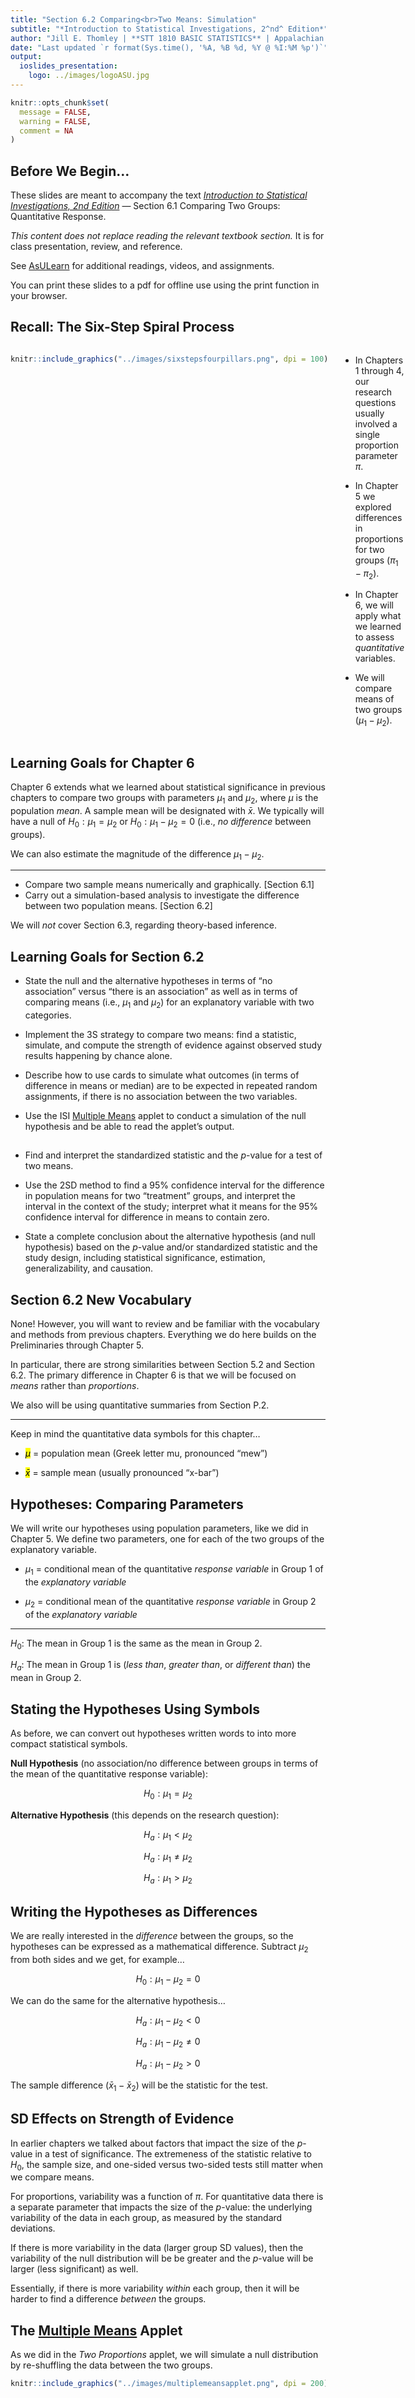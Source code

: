 ```yaml
---
title: "Section 6.2 Comparing<br>Two Means: Simulation"
subtitle: "*Introduction to Statistical Investigations, 2^nd^ Edition*"
author: "Jill E. Thomley | **STT 1810 BASIC STATISTICS** | Appalachian State University"
date: "Last updated `r format(Sys.time(), '%A, %B %d, %Y @ %I:%M %p')`"
output: 
  ioslides_presentation:
    logo: ../images/logoASU.jpg
---
```


```r
knitr::opts_chunk$set(
  message = FALSE,
  warning = FALSE,
  comment = NA
)
```

## Before We Begin…

These slides are meant to accompany the text [*Introduction to Statistical Investigations, 2nd Edition*](http://www.isi-stats.com/isi/index2nd.html) --- Section 6.1 Comparing Two Groups: Quantitative Response.

*This content does not replace reading the relevant textbook section.* It is for class presentation, review, and reference.

See [AsULearn](https://asulearn.appstate.edu/) for additional readings, videos, and assignments.

You can print these slides to a pdf for offline use using the print function in your browser.


## Recall: The Six-Step Spiral Process

:::::: {style="display: flex;"}

::: {}

```r
knitr::include_graphics("../images/sixstepsfourpillars.png", dpi = 100)
```

:::

::: {}

&nbsp;&nbsp;&nbsp;&nbsp;&nbsp;

:::

::: {}

* In Chapters 1 through 4, our research questions usually involved a single proportion parameter $\pi$.

* In Chapter 5 we explored differences in proportions for two groups ($\pi_1 - \pi_2$).

* In Chapter 6, we will apply what we learned to assess *quantitative* variables.

* We will compare means of two groups ($\mu_1 - \mu_2$).


:::

::::


## Learning Goals for Chapter 6

Chapter 6 extends what we learned about statistical significance in previous chapters to compare two groups with parameters $\mu_1$ and $\mu_2$, where $\mu$ is the population *mean*. A sample mean will be designated with $\bar{x}$. We typically will have a null of $H_0: \mu_1 = \mu_2$ or $H_0: \mu_1 - \mu_2 = 0$ (i.e., *no difference* between groups). 

We can also estimate the magnitude of the difference $\mu_1 - \mu_2$.

<hr>

* Compare two sample means numerically and graphically. [Section 6.1]
* Carry out a simulation-based analysis to investigate the difference between two population means. [Section 6.2]

We will *not* cover Section 6.3, regarding theory-based inference.


## Learning Goals for Section 6.2

* State the null and the alternative hypotheses in terms of “no association” versus “there is an association” as well as in terms of comparing means (i.e., $\mu_1$ and $\mu_2$) for an explanatory variable with two categories.

* Implement the 3S strategy to compare two means: find a statistic, simulate, and compute the strength of evidence against observed study results happening by chance alone.

* Describe how to use cards to simulate what outcomes (in terms of difference in means or median) are to be expected in repeated random assignments, if there is no association between the two variables.

* Use the ISI [Multiple Means](http://www.isi-stats.com/isi2nd/ISIapplets2021.html) applet to conduct a simulation of the null hypothesis and be able to read the applet's output.


##

* Find and interpret the standardized statistic and the *p*-value for a test of two means.

* Use the 2SD method to find a 95% confidence interval for the difference in population means for two “treatment” groups, and interpret the interval in the context of the study; interpret what it means for the 95% confidence interval for difference in means to contain zero.

* State a complete conclusion about the alternative hypothesis (and null hypothesis) based on the *p*-value and/or standardized statistic and the study design, including statistical significance, estimation, generalizability, and causation.


## Section 6.2 New Vocabulary

None! However, you will want to review and be familiar with the vocabulary and methods from previous chapters. Everything we do here builds on the Preliminaries through Chapter 5.

In particular, there are strong similarities between Section 5.2 and Section 6.2. The primary difference in Chapter 6 is that we will be focused on *means* rather than *proportions*.

We also will be using quantitative summaries from Section P.2.

<hr>

Keep in mind the quantitative data symbols for this chapter...

* <mark>$\mu$</mark> = population mean (Greek letter mu, pronounced "mew")

* <mark>$\bar{x}$</mark> = sample mean (usually pronounced "x-bar")


## Hypotheses: Comparing Parameters

We will write our hypotheses using population parameters, like we did in Chapter 5. We define two parameters, one for each of the two groups of the explanatory variable.

* $\mu_1$ = conditional mean of the quantitative *response variable* in Group 1 of the *explanatory variable*

* $\mu_2$ = conditional mean of the quantitative *response variable* in Group 2 of the *explanatory variable*

<hr>

$H_0:$ The mean in Group 1 is the same as the mean in Group 2.

$H_a:$ The mean in Group 1 is (*less than*, *greater than*, or *different than*) the mean in Group 2.


## Stating the Hypotheses Using Symbols

As before, we can convert out hypotheses written words to into more compact statistical symbols.

**Null Hypothesis** (no association/no difference between groups in terms of the mean of the quantitative response variable):

$$H_0: \mu_1 = \mu_2$$

**Alternative Hypothesis** (this depends on the research question):

$$H_a: \mu_1 < \mu_2$$

$$H_a: \mu_1 \neq \mu_2$$

$$H_a: \mu_1 > \mu_2$$


## Writing the Hypotheses as Differences

We are really interested in the *difference* between the groups, so the hypotheses can be expressed as a mathematical difference. Subtract $\mu_2$ from both sides and we get, for example...

$$H_0: \mu_1 - \mu_2 = 0$$

We can do the same for the alternative hypothesis...

$$H_a: \mu_1 -\mu_2 < 0$$

$$H_a: \mu_1 - \mu_2 \neq 0$$

$$H_a: \mu_1 -\mu_2 > 0$$

The sample difference ($\bar{x}_1 - \bar{x}_2$) will be the statistic for the test.


## SD Effects on Strength of Evidence

In earlier chapters we talked about factors that impact the size of the *p*-value in a test of significance. The extremeness of the statistic relative to $H_0$, the sample size, and one-sided versus two-sided tests still matter when we compare means. 

For proportions, variability was a function of $\pi$. For quantitative data there is a separate parameter that impacts the size of the *p*-value: the underlying variability of the data in each group, as measured by the standard deviations. 

If there is more variability in the data (larger group SD values), then the variability of the null distribution will be be greater and the *p*-value will be larger (less significant) as well.

Essentially, if there is more variability *within* each group, then it will be harder to find a difference *between* the groups.


## The [Multiple Means](https://www.isi-stats.com/isi2nd/ISIapplets2021.html) Applet

As we did in the *Two Proportions* applet, we will simulate a null distribution by re-shuffling the data between the two groups.

```r
knitr::include_graphics("../images/multiplemeansapplet.png", dpi = 200)
```

